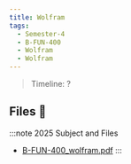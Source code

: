 ```yaml
---
title: Wolfram
tags:
  - Semester-4
  - B-FUN-400
  - Wolfram
  - Wolfram
---
```

> Timeline: ?


## Files 📂

:::note 2025 Subject and Files
- [B-FUN-400_wolfram.pdf](https://github.com/Studio-17/Epitech-Subjects/raw/main/Semester-4/B-FUN-400/Wolfram/Wolfram/B-FUN-400_wolfram.pdf)
:::

